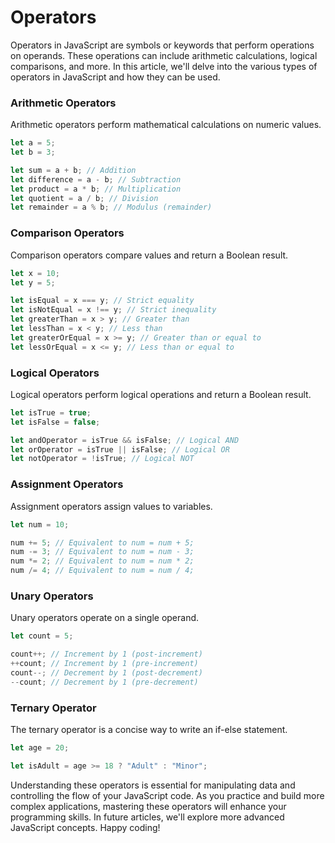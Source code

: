 
# Operators

Operators in JavaScript are symbols or keywords that perform operations on operands. These operations can include arithmetic calculations, logical comparisons, and more. In this article, we'll delve into the various types of operators in JavaScript and how they can be used.

<Steps>

### Arithmetic Operators

Arithmetic operators perform mathematical calculations on numeric values.

```js
let a = 5;
let b = 3;

let sum = a + b; // Addition
let difference = a - b; // Subtraction
let product = a * b; // Multiplication
let quotient = a / b; // Division
let remainder = a % b; // Modulus (remainder)
```

### Comparison Operators

Comparison operators compare values and return a Boolean result.

```js
let x = 10;
let y = 5;

let isEqual = x === y; // Strict equality
let isNotEqual = x !== y; // Strict inequality
let greaterThan = x > y; // Greater than
let lessThan = x < y; // Less than
let greaterOrEqual = x >= y; // Greater than or equal to
let lessOrEqual = x <= y; // Less than or equal to
```

### Logical Operators

Logical operators perform logical operations and return a Boolean result.

```js
let isTrue = true;
let isFalse = false;

let andOperator = isTrue && isFalse; // Logical AND
let orOperator = isTrue || isFalse; // Logical OR
let notOperator = !isTrue; // Logical NOT
```

### Assignment Operators

Assignment operators assign values to variables.

```js
let num = 10;

num += 5; // Equivalent to num = num + 5;
num -= 3; // Equivalent to num = num - 3;
num *= 2; // Equivalent to num = num * 2;
num /= 4; // Equivalent to num = num / 4;
```

### Unary Operators

Unary operators operate on a single operand.

```js
let count = 5;

count++; // Increment by 1 (post-increment)
++count; // Increment by 1 (pre-increment)
count--; // Decrement by 1 (post-decrement)
--count; // Decrement by 1 (pre-decrement)
```

### Ternary Operator

The ternary operator is a concise way to write an if-else statement.

```js
let age = 20;

let isAdult = age >= 18 ? "Adult" : "Minor";
```

</Steps>

Understanding these operators is essential for manipulating data and controlling the flow of your JavaScript code. As you practice and build more complex applications, mastering these operators will enhance your programming skills. In future articles, we'll explore more advanced JavaScript concepts. Happy coding!
